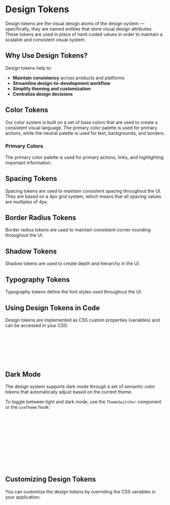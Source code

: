 
<Meta title="Design System/Design Tokens/Documentation" />

# Design Tokens

Design tokens are the visual design atoms of the design system — specifically, they are named entities that store visual design attributes. These tokens are used in place of hard-coded values in order to maintain a scalable and consistent visual system.

## Why Use Design Tokens?

Design tokens help to:

- **Maintain consistency** across products and platforms
- **Streamline design-to-development workflow**
- **Simplify theming and customization**
- **Centralize design decisions**

## Color Tokens

Our color system is built on a set of base colors that are used to create a consistent visual language. The primary color palette is used for primary actions, while the neutral palette is used for text, backgrounds, and borders.

### Primary Colors

The primary color palette is used for primary actions, links, and highlighting important information.

<Canvas of={DesignTokensStories.Colors} />

## Spacing Tokens

Spacing tokens are used to maintain consistent spacing throughout the UI. They are based on a 4px grid system, which means that all spacing values are multiples of 4px.

<Canvas of={DesignTokensStories.Spacing} />

## Border Radius Tokens

Border radius tokens are used to maintain consistent corner rounding throughout the UI.

<Canvas of={DesignTokensStories.BorderRadius} />

## Shadow Tokens

Shadow tokens are used to create depth and hierarchy in the UI.

<Canvas of={DesignTokensStories.Shadows} />

## Typography Tokens

Typography tokens define the font styles used throughout the UI.

<Canvas of={DesignTokensStories.TypographyTokens} />

## Using Design Tokens in Code

Design tokens are implemented as CSS custom properties (variables) and can be accessed in your CSS:

```css
.my-element {
  color: var(--color-primary-500);
  margin-bottom: var(--spacing-m);
  border-radius: var(--border-radius-m);
  box-shadow: var(--shadow-md);
}
```

## Dark Mode

The design system supports dark mode through a set of semantic color tokens that automatically adjust based on the current theme.

To toggle between light and dark mode, use the `ThemeSwitcher` component or the `useTheme` hook:

```jsx
import { useTheme } from '@/components';

function MyComponent() {
  const { theme, toggleTheme } = useTheme();
  
  return (
    <button onClick={toggleTheme}>
      Current theme: {theme}
    </button>
  );
}
```

## Customizing Design Tokens

You can customize the design tokens by overriding the CSS variables in your application:

```css
:root {
  /* Override primary color */
  --color-primary-500: #0070f3;
  --color-primary-600: #0060df;
  
  /* Override border radius */
  --border-radius-m: 0.5rem;
}

/* Dark mode overrides */
.dark {
  --color-background-primary: #121212;
  --color-foreground-primary: #ffffff;
}
```
